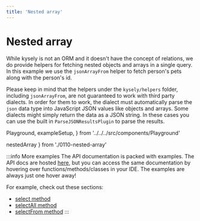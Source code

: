 ```yaml
---
title: 'Nested array'
---
```


# Nested array

While kysely is not an ORM and it doesn't have the concept of relations, we do provide
helpers for fetching nested objects and arrays in a single query. In this example we
use the `jsonArrayFrom` helper to fetch person's pets along with the person's id.

Please keep in mind that the helpers under the `kysely/helpers` folder, including
`jsonArrayFrom`, are not guaranteed to work with third party dialects. In order for
them to work, the dialect must automatically parse the `json` data type into
JavaScript JSON values like objects and arrays. Some dialects might simply return
the data as a JSON string. In these cases you can use the built in `ParseJSONResultsPlugin`
to parse the results.

  Playground,
  exampleSetup,
} from '../../../src/components/Playground'

  nestedArray
} from './0110-nested-array'

<div style={{ marginBottom: '1em' }}>
  <Playground code={nestedArray} setupCode={exampleSetup} />
</div>

:::info More examples
The API documentation is packed with examples. The API docs are hosted [here](https://kysely-org.github.io/kysely-apidoc/),
but you can access the same documentation by hovering over functions/methods/classes in your IDE. The examples are always
just one hover away!

For example, check out these sections:
 - [select method](https://kysely-org.github.io/kysely-apidoc/interfaces/SelectQueryBuilder.html#select)
 - [selectAll method](https://kysely-org.github.io/kysely-apidoc/interfaces/SelectQueryBuilder.html#selectAll)
 - [selectFrom method](https://kysely-org.github.io/kysely-apidoc/classes/Kysely.html#selectFrom)
:::